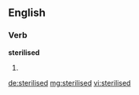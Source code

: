 ==English==

===Verb===
'''sterilised'''

# {{en-past of|sterilise}}

[[de:sterilised]]
[[mg:sterilised]]
[[vi:sterilised]]